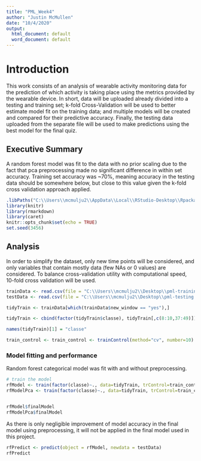 ```yaml
---
title: "PML_Week4"
author: "Justin McMullen"
date: "10/4/2020"
output:
  html_document: default
  word_document: default
---
```

# Introduction
This work consists of an analysis of wearable activity monitoring data for the prediction of which activity is taking place using the metrics provided by the wearable device.  In short, data will be uploaded already divided into a testing and training set; k-fold Cross-Validation will be used to better estimate model fit on the training data; and multiple models will be created and compared for their predictive accuracy.  Finally, the testing data uploaded from the separate file will be used to make predictions using the best model for the final quiz.

## Executive Summary
A random forest model was fit to the data with no prior scaling due to the fact that pca preprocessing made no significant difference in within set accuracy.  Training set accuracy was ~70%, meaning accuracy in the testing data should be somewhere below, but close to this value given the k-fold cross validation approach applied.


```r
.libPaths("C:\\Users\\mcmulju2\\AppData\\Local\\RStudio-Desktop\\Rpackages")
library(knitr)
library(rmarkdown)
library(caret)
knitr::opts_chunk$set(echo = TRUE)
set.seed(3456)
```

## Analysis
In order to simplify the dataset, only new time points will be considered, and only variables that contain mostly data (few NAs or 0 values) are considered.  To balance cross-validation utility with computational speed, 10-fold cross validation will be used.

```r
trainData <- read.csv(file = "C:\\Users\\mcmulju2\\Desktop\\pml-training.csv")
testData <- read.csv(file = "C:\\Users\\mcmulju2\\Desktop\\pml-testing.csv")

tidyTrain <- trainData[which(trainData$new_window == "yes"),]

tidyTrain <- cbind(factor(tidyTrain$classe), tidyTrain[,c(8:10,37:49)])

names(tidyTrain)[1] = "classe"

train_control <- train_control <- trainControl(method="cv", number=10)

```

### Model fitting and performance

Random forest categorical model was fit with and without preprocessing.

```r
# train the model
rfModel <- train(factor(classe)~., data=tidyTrain, trControl=train_control, method="rf")
rfModelPca <- train(factor(classe)~., data=tidyTrain, trControl=train_control, method="rf", preprocess = "pca")


rfModel$finalModel
rfModelPca$finalModel
```
As there is only negligible improvement of model accuracy in the final model using preprocessing, it will not be applied in the final model used in this project.


```r
rfPredict <- predict(object = rfModel, newdata = testData)
rfPredict
```
